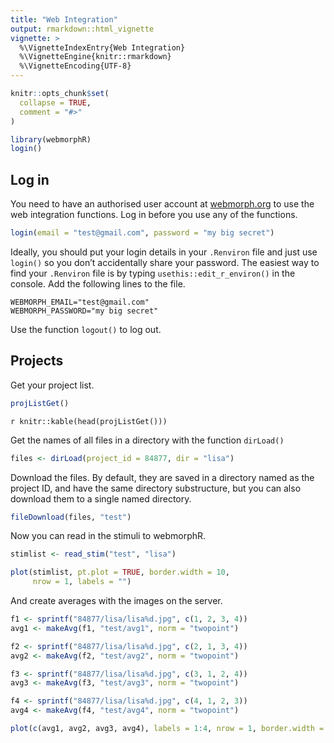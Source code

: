 ```yaml
---
title: "Web Integration"
output: rmarkdown::html_vignette
vignette: >
  %\VignetteIndexEntry{Web Integration}
  %\VignetteEngine{knitr::rmarkdown}
  %\VignetteEncoding{UTF-8}
---
```


```r
knitr::opts_chunk$set(
  collapse = TRUE,
  comment = "#>"
)
```

```r
library(webmorphR)
login()
```

## Log in 

You need to have an authorised user account at [webmorph.org](https://webmorph.org){target="_blank} to use the web integration functions. Log in before you use any of the functions.

```r
login(email = "test@gmail.com", password = "my big secret")
```

Ideally, you should put your login details in your `.Renviron` file and just use `login()` so you don't accidentally share your password. The easiest way to find your `.Renviron` file is by typing `usethis::edit_r_environ()` in the console. Add the following lines to the file.

```
WEBMORPH_EMAIL="test@gmail.com"
WEBMORPH_PASSWORD="my big secret"
```

Use the function `logout()` to log out.

## Projects

Get your project list.

```r
projListGet()
```

` r knitr::kable(head(projListGet()))`

Get the names of all files in a directory with the function `dirLoad()`

```r
files <- dirLoad(project_id = 84877, dir = "lisa")
```

Download the files. By default, they are saved in a directory named as the project ID, and have the same directory substructure, but you can also download them to a single named directory.

```r
fileDownload(files, "test")
```

Now you can read in the stimuli to webmorphR.

```r
stimlist <- read_stim("test", "lisa")

plot(stimlist, pt.plot = TRUE, border.width = 10, 
     nrow = 1, labels = "")
```

And create averages with the images on the server.

```r
f1 <- sprintf("84877/lisa/lisa%d.jpg", c(1, 2, 3, 4))
avg1 <- makeAvg(f1, "test/avg1", norm = "twopoint")

f2 <- sprintf("84877/lisa/lisa%d.jpg", c(2, 1, 3, 4))
avg2 <- makeAvg(f2, "test/avg2", norm = "twopoint")

f3 <- sprintf("84877/lisa/lisa%d.jpg", c(3, 1, 2, 4))
avg3 <- makeAvg(f3, "test/avg3", norm = "twopoint")

f4 <- sprintf("84877/lisa/lisa%d.jpg", c(4, 1, 2, 3))
avg4 <- makeAvg(f4, "test/avg4", norm = "twopoint")

plot(c(avg1, avg2, avg3, avg4), labels = 1:4, nrow = 1, border.width = 10)
```

